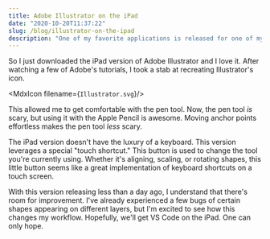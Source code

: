 ```yaml
---
title: Adobe Illustrator on the iPad
date: "2020-10-20T11:37:22"
slug: /blog/illustrator-on-the-ipad
description: "One of my favorite applications is released for one of my favorite pieces of hardware."
---
```



So I just downloaded the iPad version of Adobe Illustrator and I love it. After watching a few of Adobe's tutorials, I took a stab at recreating Illustrator's icon. 

<MdxIcon filename={`Illustrator.svg`}/>

This allowed me to get comfortable with the pen tool. Now, the pen tool *is* scary, but using it with the Apple Pencil is awesome. Moving anchor points effortless makes the pen tool *less* scary. 

The iPad version doesn't have the luxury of a keyboard. This version leverages a special "touch shortcut." This button is used to change the tool you're currently using. Whether it's aligning, scaling, or rotating shapes, this little button seems like a great implementation of keyboard shortcuts on a touch screen.

With this version releasing less than a day ago, I understand that there's room for improvement. I've already experienced a few bugs of certain shapes appearing on different layers, but I'm excited to see how this changes my workflow. Hopefully, we'll get VS Code on the iPad. One can only hope. 